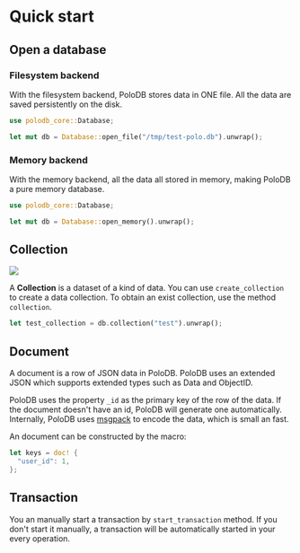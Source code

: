 # Quick start

## Open a database

### Filesystem backend

With the filesystem backend, PoloDB stores data in ONE file.
All the data are saved persistently on the disk.

```rust
use polodb_core::Database;

let mut db = Database::open_file("/tmp/test-polo.db").unwrap();
```

### Memory backend

With the memory backend, all the data all stored in memory, making PoloDB a pure memory database.

```rust
use polodb_core::Database;

let mut db = Database::open_memory().unwrap();
```

## Collection

![](./concepts.png)

A **Collection** is a dataset of a kind of data.
You can use `create_collection` to create a data collection.
To obtain an exist collection, use the method `collection`.

```rust
let test_collection = db.collection("test").unwrap();
```

## Document

A document is a row of JSON data in PoloDB.
PoloDB uses an extended JSON which supports extended types such as Data and ObjectID.

PoloDB uses the property `_id` as the primary key of the row of the data.
If the document doesn't have an id, PoloDB will generate one automatically.
Internally, PoloDB uses [msgpack](https://msgpack.org/) to encode the data, which is small an fast.

An document can be constructed by the macro:

```rust
let keys = doc! {
  "user_id": 1,
};
```

## Transaction

You an manually start a transaction by `start_transaction` method.
If you don't start it manually, a transaction will be automatically started
in your every operation.
